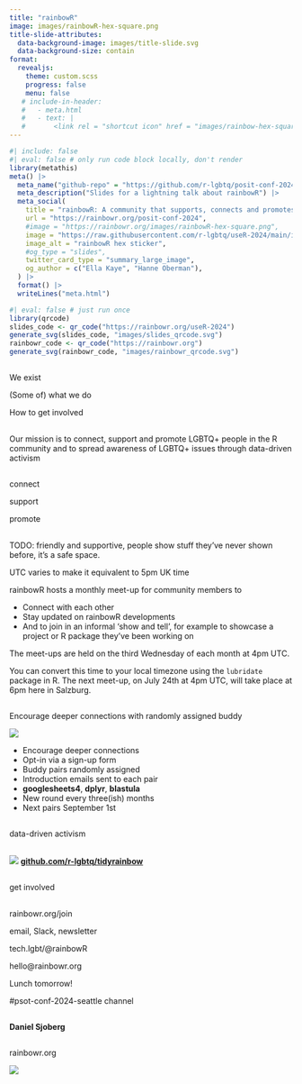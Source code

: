 ```yaml
---
title: "rainbowR"
image: images/rainbowR-hex-square.png
title-slide-attributes:
  data-background-image: images/title-slide.svg
  data-background-size: contain
format: 
  revealjs:
    theme: custom.scss
    progress: false
    menu: false
   # include-in-header:
   #   - meta.html
   #   - text: |
   #       <link rel = "shortcut icon" href = "images/rainbow-hex-square.png" />
---
```


```r
#| include: false
#| eval: false # only run code block locally, don't render 
library(metathis)
meta() |> 
  meta_name("github-repo" = "https://github.com/r-lgbtq/posit-conf-2024") |> 
  meta_description("Slides for a lightning talk about rainbowR") |> 
  meta_social(
    title = "rainbowR: A community that supports, connects and promotes LGBTQ+ people who code in R",
    url = "https://rainbowr.org/posit-conf-2024",
    #image = "https://rainbowr.org/images/rainbowR-hex-square.png",
    image = "https://raw.githubusercontent.com/r-lgbtq/useR-2024/main/images/title-slide.png",
    image_alt = "rainbowR hex sticker",
    #og_type = "slides",
    twitter_card_type = "summary_large_image",
    og_author = c("Ella Kaye", "Hanne Oberman"),
  ) |> 
  format() |> 
  writeLines("meta.html")
```

```r
#| eval: false # just run once
library(qrcode)
slides_code <- qr_code("https://rainbowr.org/useR-2024")
generate_svg(slides_code, "images/slides_qrcode.svg")
rainbowr_code <- qr_code("https://rainbowr.org")
generate_svg(rainbowr_code, "images/rainbowr_qrcode.svg")
```

## {.inverse .center .center-h .larger200}

We [exist]{.yellow}

(Some of) what we [do]{.green}

How to [get involved]{.orange}

## {.inverse .center-h .center .larger175}

Our mission is to [connect]{.red}, [support]{.orange} and [promote]{.yellow} [LGBTQ+]{.green} people in the [R community]{.blue} and to spread awareness of LGBTQ+ issues through [data-driven activism]{.pink}

## {.inverse .center-h .center .larger250}

[connect]{.red} 

[support]{.orange}

[promote]{.yellow}

## {background-image="images/rainbowR-aug-meetup.svg" background-size="contain"}

::: {.notes}

TODO: friendly and supportive, people show stuff they've never shown before, it's a safe space.

UTC varies to make it equivalent to 5pm UK time

rainbowR hosts a monthly meet-up for community members to 

- Connect with each other
- Stay updated on rainbowR developments
- And to join in an informal 'show and tell', for example to showcase a project or R package they've been working on

The meet-ups are held on the third Wednesday of each month at 4pm UTC.

You can convert this time to your local timezone using the `lubridate` package in R. The next meet-up, on July 24th at 4pm UTC, will take place at 6pm here in Salzburg.
:::

## {.center .center-h .center .larger175}

Encourage deeper [connections]{.red} with [randomly]{.blue} assigned [buddy]{.pink}

![](images/rainbow-buddies.png){fig-align="center"}

::: {.notes}
- Encourage deeper connections
- Opt-in via a sign-up form
- Buddy pairs randomly assigned
- Introduction emails sent to each pair
- [**googlesheets4**, **dplyr**, **blastula**]{.black}
- New round every three(ish) months
- Next pairs September 1st
:::

## {.inverse .center-h .center .larger250}

[data-driven activism]{.pink} 

## {.center-h}

![](images/tidyRainbow.svg){fig-align="center"}
[**github.com/r-lgbtq/tidyrainbow**](https://github.com/r-lgbtq/tidyrainbow){.larger150}

## {background-image="images/queer-data.jpeg" background-size="contain"}

## {.inverse .center-h .center .larger250}

[get involved]{.green}

## {.inverse .center .center-h .larger200}

[rainbowr.org/join]{.yellow}

email, Slack, newsletter
 
[tech.lgbt/@rainbowR]{.green}

[hello@rainbowr.org]{.orange}

Lunch tomorrow!

::: {.notes}
#psot-conf-2024-seattle channel
:::

## {background-image="images/daniel.jpeg" background-size="contain"}

[**Daniel Sjoberg**]{.daniel}

## {.center-h .inverse}

[rainbowr.org]{.larger250 .yellow}

![](images/rainbowR-hex.svg)

